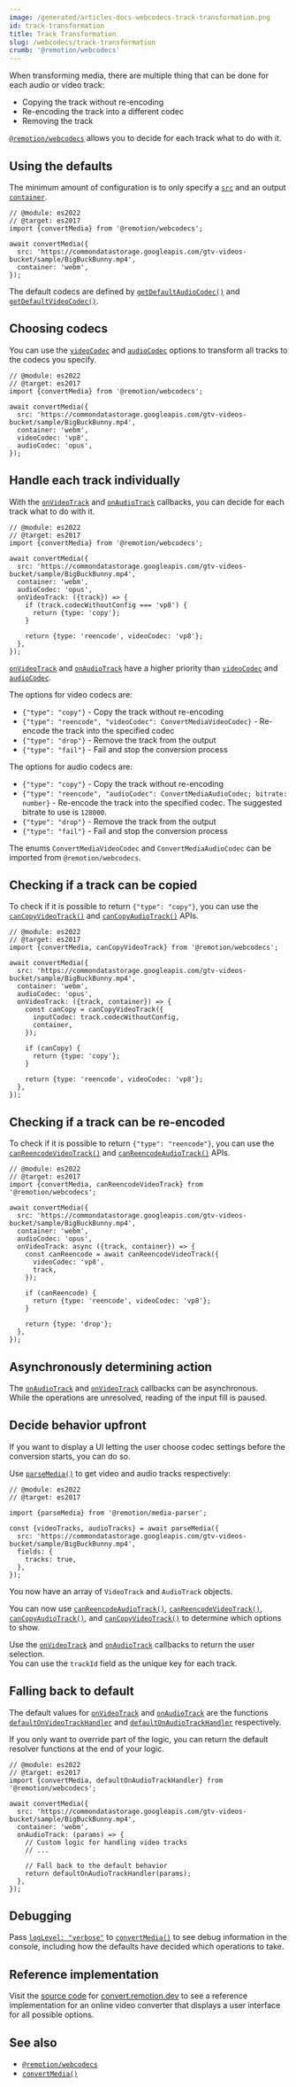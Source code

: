 ```yaml
---
image: /generated/articles-docs-webcodecs-track-transformation.png
id: track-transformation
title: Track Transformation
slug: /webcodecs/track-transformation
crumb: '@remotion/webcodecs'
---
```


When transforming media, there are multiple thing that can be done for each audio or video track:

- Copying the track without re-encoding
- Re-encoding the track into a different codec
- Removing the track

[`@remotion/webcodecs`](/docs/webcodecs) allows you to decide for each track what to do with it.

## Using the defaults

The minimum amount of configuration is to only specify a [`src`](/docs/webcodecs/convert-media#src) and an output [`container`](/docs/webcodecs/convert-media#container).

```tsx twoslash title="Using the default codecs"
// @module: es2022
// @target: es2017
import {convertMedia} from '@remotion/webcodecs';

await convertMedia({
  src: 'https://commondatastorage.googleapis.com/gtv-videos-bucket/sample/BigBuckBunny.mp4',
  container: 'webm',
});
```

The default codecs are defined by [`getDefaultAudioCodec()`](/docs/webcodecs/get-default-audio-codec) and [`getDefaultVideoCodec()`](/docs/webcodecs/get-default-video-codec).

## Choosing codecs

You can use the [`videoCodec`](/docs/webcodecs/convert-media#videocodec) and [`audioCodec`](/docs/webcodecs/convert-media#audiocodec) options to transform all tracks to the codecs you specify.

```tsx twoslash title="Choosing video and audio codecs"
// @module: es2022
// @target: es2017
import {convertMedia} from '@remotion/webcodecs';

await convertMedia({
  src: 'https://commondatastorage.googleapis.com/gtv-videos-bucket/sample/BigBuckBunny.mp4',
  container: 'webm',
  videoCodec: 'vp8',
  audioCodec: 'opus',
});
```

## Handle each track individually

With the [`onVideoTrack`](/docs/webcodecs/convert-media#onvideotrack) and [`onAudioTrack`](/docs/webcodecs/convert-media#onaudiotrack) callbacks, you can decide for each track what to do with it.

```tsx twoslash title="Using the onVideoTrack() API"
// @module: es2022
// @target: es2017
import {convertMedia} from '@remotion/webcodecs';

await convertMedia({
  src: 'https://commondatastorage.googleapis.com/gtv-videos-bucket/sample/BigBuckBunny.mp4',
  container: 'webm',
  audioCodec: 'opus',
  onVideoTrack: ({track}) => {
    if (track.codecWithoutConfig === 'vp8') {
      return {type: 'copy'};
    }

    return {type: 'reencode', videoCodec: 'vp8'};
  },
});
```

[`onVideoTrack`](/docs/webcodecs/convert-media#onvideotrack) and [`onAudioTrack`](/docs/webcodecs/convert-media#onaudiotrack) have a higher priority than [`videoCodec`](/docs/webcodecs/convert-media#videocodec) and [`audioCodec`](/docs/webcodecs/convert-media#audiocodec).

The options for video codecs are:

- `{"type": "copy"}` - Copy the track without re-encoding
- `{"type": "reencode", "videoCodec": ConvertMediaVideoCodec}` - Re-encode the track into the specified codec
- `{"type": "drop"}` - Remove the track from the output
- `{"type": "fail"}` - Fail and stop the conversion process

The options for audio codecs are:

- `{"type": "copy"}` - Copy the track without re-encoding
- `{"type": "reencode", "audioCodec": ConvertMediaAudioCodec; bitrate: number}` - Re-encode the track into the specified codec. The suggested bitrate to use is `128000`.
- `{"type": "drop"}` - Remove the track from the output
- `{"type": "fail"}` - Fail and stop the conversion process

The enums `ConvertMediaVideoCodec` and `ConvertMediaAudioCodec` can be imported from `@remotion/webcodecs`.

## Checking if a track can be copied

To check if it is possible to return `{"type": "copy"}`, you can use the [`canCopyVideoTrack()`](/docs/webcodecs/convert-media#cancopyvideotrack) and [`canCopyAudioTrack()`](/docs/webcodecs/convert-media#cancopyaudiotrack) APIs.

```tsx twoslash title="Using the canCopyVideoTrack() API"
// @module: es2022
// @target: es2017
import {convertMedia, canCopyVideoTrack} from '@remotion/webcodecs';

await convertMedia({
  src: 'https://commondatastorage.googleapis.com/gtv-videos-bucket/sample/BigBuckBunny.mp4',
  container: 'webm',
  audioCodec: 'opus',
  onVideoTrack: ({track, container}) => {
    const canCopy = canCopyVideoTrack({
      inputCodec: track.codecWithoutConfig,
      container,
    });

    if (canCopy) {
      return {type: 'copy'};
    }

    return {type: 'reencode', videoCodec: 'vp8'};
  },
});
```

## Checking if a track can be re-encoded

To check if it is possible to return `{"type": "reencode"}`, you can use the [`canReencodeVideoTrack()`](/docs/webcodecs/convert-media#canreencodevideotrack) and [`canReencodeAudioTrack()`](/docs/webcodecs/convert-media#canreencodeaudiotrack) APIs.

```tsx twoslash title="Using the canReencodeVideoTrack() API"
// @module: es2022
// @target: es2017
import {convertMedia, canReencodeVideoTrack} from '@remotion/webcodecs';

await convertMedia({
  src: 'https://commondatastorage.googleapis.com/gtv-videos-bucket/sample/BigBuckBunny.mp4',
  container: 'webm',
  audioCodec: 'opus',
  onVideoTrack: async ({track, container}) => {
    const canReencode = await canReencodeVideoTrack({
      videoCodec: 'vp8',
      track,
    });

    if (canReencode) {
      return {type: 'reencode', videoCodec: 'vp8'};
    }

    return {type: 'drop'};
  },
});
```

## Asynchronously determining action

The [`onAudioTrack`](/docs/webcodecs/convert-media#onaudiotrack) and [`onVideoTrack`](/docs/webcodecs/convert-media#onvideotrack) callbacks can be asynchronous.  
While the operations are unresolved, reading of the input fill is paused.

## Decide behavior upfront

If you want to display a UI letting the user choose codec settings before the conversion starts, you can do so.

Use [`parseMedia()`](/docs/media-parser/parse-media) to get video and audio tracks respectively:

```tsx twoslash title="Using parseMedia() to get tracks upfront."
// @module: es2022
// @target: es2017

import {parseMedia} from '@remotion/media-parser';

const {videoTracks, audioTracks} = await parseMedia({
  src: 'https://commondatastorage.googleapis.com/gtv-videos-bucket/sample/BigBuckBunny.mp4',
  fields: {
    tracks: true,
  },
});
```

You now have an array of `VideoTrack` and `AudioTrack` objects.

You can now use [`canReencodeAudioTrack()`](/docs/webcodecs/can-reencode-audio-track), [`canReencodeVideoTrack()`](/docs/webcodecs/can-reencode-video-track), [`canCopyAudioTrack()`](/docs/webcodecs/can-copy-audio-track), and [`canCopyVideoTrack()`](/docs/webcodecs/can-copy-video-track) to determine which options to show.

Use the [`onVideoTrack`](/docs/webcodecs/convert-media#onvideotrack) and [`onAudioTrack`](/docs/webcodecs/convert-media#onaudiotrack) callbacks to return the user selection.  
You can use the `trackId` field as the unique key for each track.

## Falling back to default

The default values for [`onVideoTrack`](/docs/webcodecs/convert-media#onvideotrack) and [`onAudioTrack`](/docs/webcodecs/convert-media#onaudiotrack) are the functions [`defaultOnVideoTrackHandler`](/docs/webcodecs/default-on-video-track-handler) and [`defaultOnAudioTrackHandler`](/docs/webcodecs/default-on-audio-track-handler) respectively.

If you only want to override part of the logic, you can return the default resolver functions at the end of your logic.

```tsx twoslash title="Falling back to the default behavior"
// @module: es2022
// @target: es2017
import {convertMedia, defaultOnAudioTrackHandler} from '@remotion/webcodecs';

await convertMedia({
  src: 'https://commondatastorage.googleapis.com/gtv-videos-bucket/sample/BigBuckBunny.mp4',
  container: 'webm',
  onAudioTrack: (params) => {
    // Custom logic for handling video tracks
    // ...

    // Fall back to the default behavior
    return defaultOnAudioTrackHandler(params);
  },
});
```

## Debugging

Pass [`logLevel: "verbose"`](/docs/webcodecs/convert-media#loglevel) to [`convertMedia()`](/docs/convert-media) to see debug information in the console, including how the defaults have decided which operations to take.

## Reference implementation

Visit the [source code](https://github.com/remotion-dev/remotion/tree/main/packages/convert) for [convert.remotion.dev](https://convert.remotion.dev) to see a reference implementation for an online video converter that displays a user interface for all possible options.

## See also

- [`@remotion/webcodecs`](/docs/webcodecs)
- [`convertMedia()`](/docs/webcodecs/convert-media)
